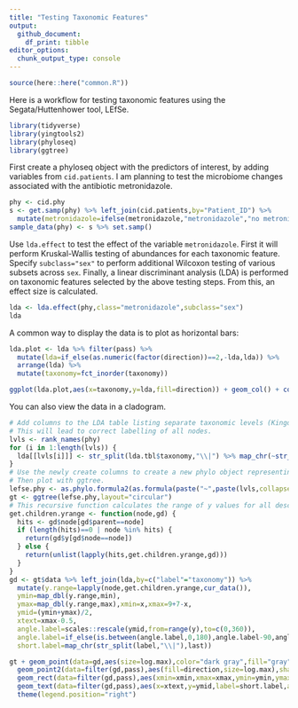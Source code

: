 ```yaml
---
title: "Testing Taxonomic Features"
output:
  github_document:
    df_print: tibble
editor_options: 
  chunk_output_type: console
---
```


```r
source(here::here("common.R"))
```

Here is a workflow for testing taxonomic features using the Segata/Huttenhower tool, LEfSe.
```r
library(tidyverse)
library(yingtools2)
library(phyloseq)
library(ggtree)
```


First create a phyloseq object with the predictors of interest, by adding variables from `cid.patients`.
I am planning to test the microbiome changes associated with the antibiotic metronidazole.
```r
phy <- cid.phy
s <- get.samp(phy) %>% left_join(cid.patients,by="Patient_ID") %>%
  mutate(metronidazole=ifelse(metronidazole,"metronidazole","no metronidazole"))
sample_data(phy) <- s %>% set.samp()
```

Use `lda.effect` to test the effect of the variable `metronidazole`. First it will perform Kruskal-Wallis testing of abundances for each taxonomic feature.
Specify `subclass="sex"` to perform additional Wilcoxon testing of various subsets across `sex`. Finally, a linear discriminant analysis (LDA) is performed on taxonomic features selected by the above testing steps. From this, an effect size is calculated. 
```r
lda <- lda.effect(phy,class="metronidazole",subclass="sex")
lda
```


A common way to display the data is to plot as horizontal bars:
```r
lda.plot <- lda %>% filter(pass) %>%
  mutate(lda=if_else(as.numeric(factor(direction))==2,-lda,lda)) %>%
  arrange(lda) %>%
  mutate(taxonomy=fct_inorder(taxonomy))

ggplot(lda.plot,aes(x=taxonomy,y=lda,fill=direction)) + geom_col() + coord_flip()
```

You can also view the data in a cladogram. 
```r
# Add columns to the LDA table listing separate taxonomic levels (Kingdom, Phylum, ...) in full form. 
# This will lead to correct labelling of all nodes.
lvls <- rank_names(phy)
for (i in 1:length(lvls)) {
  lda[[lvls[i]]] <- str_split(lda.tbl$taxonomy,"\\|") %>% map_chr(~str_c(.[1:i],collapse="|"))
}
# Use the newly create columns to create a new phylo object representing the taxonomic hierarchy.
# Then plot with ggtree.
lefse.phy <- as.phylo.formula2(as.formula(paste("~",paste(lvls,collapse="/"))),data=lda)
gt <- ggtree(lefse.phy,layout="circular")
# This recursive function calculates the range of y values for all descendants of a given node.
get.children.yrange <- function(node,gd) {
  hits <- gd$node[gd$parent==node]
  if (length(hits)==0 | node %in% hits) {
    return(gd$y[gd$node==node])
  } else {
    return(unlist(lapply(hits,get.children.yrange,gd)))
  }
}
gd <- gt$data %>% left_join(lda,by=c("label"="taxonomy")) %>%
  mutate(y.range=lapply(node,get.children.yrange,cur_data()),
  ymin=map_dbl(y.range,min),
  ymax=map_dbl(y.range,max),xmin=x,xmax=9+7-x,
  ymid=(ymin+ymax)/2,
  xtext=xmax-0.5,
  angle.label=scales::rescale(ymid,from=range(y),to=c(0,360)),
  angle.label=if_else(is.between(angle.label,0,180),angle.label-90,angle.label+90),
  short.label=map_chr(str_split(label,"\\|"),last))

gt + geom_point(data=gd,aes(size=log.max),color="dark gray",fill="gray",shape=21) +
  geom_point2(data=filter(gd,pass),aes(fill=direction,size=log.max),shape=21) +
  geom_rect(data=filter(gd,pass),aes(xmin=xmin,xmax=xmax,ymin=ymin,ymax=ymax,fill=direction),color="dark gray",alpha=0.2) +
  geom_text(data=filter(gd,pass),aes(x=xtext,y=ymid,label=short.label,angle=angle.label)) + 
  theme(legend.position="right")

```







